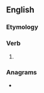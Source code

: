 ==English==

===Etymology===
{{suffix|consider|est|lang=en}}

===Verb===
{{head|en|verb form}}

# {{en-archaic second-person singular of|consider|lang=en}}

===Anagrams===
* {{anagrams|en|coresidents}}